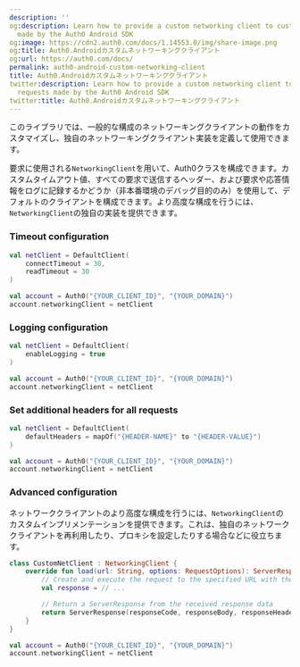 ```yaml
---
description: ''
og:description: Learn how to provide a custom networking client to customize requests
  made by the Auth0 Android SDK
og:image: https://cdn2.auth0.com/docs/1.14553.0/img/share-image.png
og:title: Auth0.Androidカスタムネットワーキングクライアント
og:url: https://auth0.com/docs/
permalink: auth0-android-custom-networking-client
title: Auth0.Androidカスタムネットワーキングクライアント
twitter:description: Learn how to provide a custom networking client to customize
  requests made by the Auth0 Android SDK
twitter:title: Auth0.Androidカスタムネットワーキングクライアント
---
```


このライブラリでは、一般的な構成のネットワーキングクライアントの動作をカスタマイズし、独自のネットワーキングクライアント実装を定義して使用できます。

要求に使用される`NetworkingClient`を用いて、Auth0クラスを構成できます。カスタムタイムアウト値、すべての要求で送信するヘッダー、および要求や応答情報をログに記録するかどうか（非本番環境のデバッグ目的のみ）を使用して、デフォルトのクライアントを構成できます。より高度な構成を行うには、`NetworkingClient`の独自の実装を提供できます。

### Timeout configuration

```kotlin lines
val netClient = DefaultClient(
    connectTimeout = 30,
    readTimeout = 30
)

val account = Auth0("{YOUR_CLIENT_ID}", "{YOUR_DOMAIN}")
account.networkingClient = netClient
```

### Logging configuration

```kotlin lines
val netClient = DefaultClient(
    enableLogging = true
)

val account = Auth0("{YOUR_CLIENT_ID}", "{YOUR_DOMAIN}")
account.networkingClient = netClient
```

### Set additional headers for all requests

```kotlin lines
val netClient = DefaultClient(
    defaultHeaders = mapOf("{HEADER-NAME}" to "{HEADER-VALUE}")
)

val account = Auth0("{YOUR_CLIENT_ID}", "{YOUR_DOMAIN}")
account.networkingClient = netClient
```

### Advanced configuration

ネットワーククライアントのより高度な構成を行うには、`NetworkingClient`のカスタムインプリメンテーションを提供できます。これは、独自のネットワーククライアントを再利用したり、プロキシを設定したりする場合などに役立ちます。

```kotlin lines
class CustomNetClient : NetworkingClient {
    override fun load(url: String, options: RequestOptions): ServerResponse {
        // Create and execute the request to the specified URL with the given options
        val response = // ...

        // Return a ServerResponse from the received response data
        return ServerResponse(responseCode, responseBody, responseHeaders)        
    }
}

val account = Auth0("{YOUR_CLIENT_ID}", "{YOUR_DOMAIN}")
account.networkingClient = netClient
```